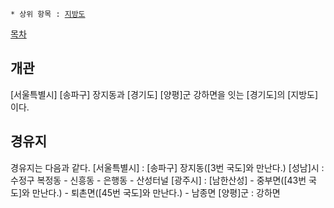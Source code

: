  * 상위 항목 : [[지방도]]

[[목차]]
== 개관 ==
[서울특별시] [송파구] 장지동과 [경기도] [양평]군 강하면을 잇는 [경기도]의 [지방도]이다.

== 경유지 ==
경유지는 다음과 같다.
[서울특별시] : [송파구] 장지동([3번 국도]와 만난다.)
[성남]시 : 수정구 복정동 - 신흥동 - 은행동 - 산성터널
[광주시] : [남한산성] - 중부면([43번 국도]와 만난다.) - 퇴촌면([45번 국도]와 만난다.) - 남종면
[양평]군 : 강하면
